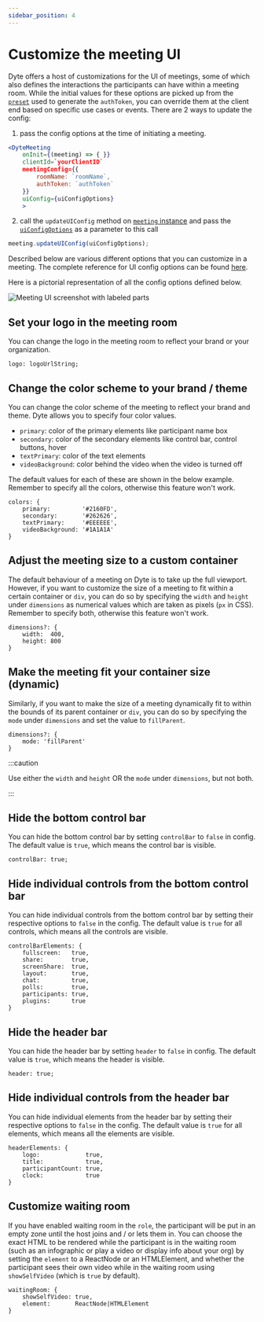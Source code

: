 ```yaml
---
sidebar_position: 4
---
```


# Customize the meeting UI

Dyte offers a host of customizations for the UI of meetings, some of which also defines the interactions the participants can have within a meeting room. While the initial values for these options are picked up from the [`preset`](/docs/home/introduction#glossary) used to generate the `authToken`, you can override them at the client end based on specific use cases or events. There are 2 ways to update the config:

1. pass the config options at the time of initiating a meeting.

```jsx {8}
<DyteMeeting
    onInit={(meeting) => { }}
    clientId=`yourClientID`
    meetingConfig={{
        roomName: `roomName`,
        authToken: `authToken`
    }}
    uiConfig={uiConfigOptions}
    >
```

2. call the `updateUIConfig` method on [`meeting` instance](./reference/meeting) and pass the [`uiConfigOptions`](./reference/dyte-ui-config) as a parameter to this call

```javascript
meeting.updateUIConfig(uiConfigOptions);
```

Described below are various different options that you can customize in a meeting. The complete reference for UI config options can be found [here](./reference/dyte-ui-config).

Here is a pictorial representation of all the config options defined below.

![Meeting UI screenshot with labeled parts](/meeting-ui-mobile.png)

## Set your logo in the meeting room

You can change the logo in the meeting room to reflect your brand or your organization.

```tsx
logo: logoUrlString;
```

## Change the color scheme to your brand / theme

You can change the color scheme of the meeting to reflect your brand and theme. Dyte allows you to specify four color values.

- `primary`: color of the primary elements like participant name box
- `secondary`: color of the secondary elements like control bar, control buttons, hover
- `textPrimary`: color of the text elements
- `videoBackground`: color behind the video when the video is turned off

The default values for each of these are shown in the below example. Remember to specify all the colors, otherwise this feature won't work.

```tsx
colors: {
    primary:         '#2160FD',
    secondary:       '#262626',
    textPrimary:     '#EEEEEE',
    videoBackground: '#1A1A1A'
}
```

## Adjust the meeting size to a custom container

The default behaviour of a meeting on Dyte is to take up the full viewport. However, if you want to customize the size of a meeting to fit within a certain container or `div`, you can do so by specifying the `width` and `height` under `dimensions` as numerical values which are taken as pixels (`px` in CSS). Remember to specify both, otherwise this feature won't work.

```tsx
dimensions?: {
    width:  400,
    height: 800
}
```

## Make the meeting fit your container size (dynamic)

Similarly, if you want to make the size of a meeting dynamically fit to within the bounds of its parent container or `div`, you can do so by specifying the `mode` under `dimensions` and set the value to `fillParent`.

```tsx
dimensions?: {
    mode: 'fillParent'
}
```

:::caution

Use either the `width` and `height` OR the `mode` under `dimensions`, but not both.

:::

## Hide the bottom control bar

You can hide the bottom control bar by setting `controlBar` to `false` in config. The default value is `true`, which means the control bar is visible.

```tsx
controlBar: true;
```

## Hide individual controls from the bottom control bar

You can hide individual controls from the bottom control bar by setting their respective options to `false` in the config. The default value is `true` for all controls, which means all the controls are visible.

```tsx
controlBarElements: {
    fullscreen:   true,
    share:        true,
    screenShare:  true,
    layout:       true,
    chat:         true,
    polls:        true,
    participants: true,
    plugins:      true
}
```

## Hide the header bar

You can hide the header bar by setting `header` to `false` in config. The default value is `true`, which means the header is visible.

```tsx
header: true;
```

## Hide individual controls from the header bar

You can hide individual elements from the header bar by setting their respective options to `false` in the config. The default value is `true` for all elements, which means all the elements are visible.

```tsx
headerElements: {
    logo:             true,
    title:            true,
    participantCount: true,
    clock:            true
}
```

## Customize waiting room

If you have enabled waiting room in the `role`, the participant will be put in an empty zone until the host joins and / or lets them in. You can choose the exact HTML to be rendered while the participant is in the waiting room (such as an infographic or play a video or display info about your org) by setting the `element` to a ReactNode or an HTMLElement, and whether the participant sees their own video while in the waiting room using `showSelfVideo` (which is `true` by default).

```tsx
waitingRoom: {
    showSelfVideo: true,
    element:       ReactNode|HTMLElement
}
```

<!-- ## Add overlay / filter to meeting video

You can add an overlay or filter to the meeting videos. You can add them to the individual participant videos or to the entire meeting grid at once. You would generally need to listen to the meeting events, such as [`roomMessage`](./advanced-usage#send-a-custom-message-to-other-participants-in-the-meeting-p2p-message--data-exchange), to determine when to show an overlay, or you could build your own custom logic around this.

:::info

Adding any overlay disables the context menu (right click) on the video stream(s).

::: -->

<!-- ### Meeting grid overlay

You can add overlay to the entire meeting grid, which is the area including all the participant videos. Generally it will be all the area between the header and the control bar.

Use `meeting.grid.setOverlay(ReactNode)` to set overlay on top of the entire video grid. This can be useful for use cases like enabling reactions etc. Simply pass either a React component or a HTML string to the function. Remember to set the width and height to 100% to occupy the full size of the grid.

```javascript
meeting.grid.setOverlay(
  '< canvas id="reaction-1" style={{width:"100%",height:"100%"}} />'
);
```

To remove, you can simply set the overlay to `null`.

```javascript
meeting.grid.setOverlay(null);
```

### Participant video overlay

[Check this section](./advanced-usage#set-an-overlay--filter-on-the-participant-video). -->
